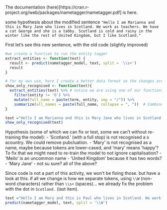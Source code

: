 The documentation (here)[https://cran.r-project.org/web/packages/nametagger/nametagger.pdf] is here.

some hypothesis about the modified sentence `"Hello I am Marianna and this is Mary Jane who lives in Scotland. We work as teachers. We have a cat George and she is a tabby. Scotland is cold and rainy in the winter like the rest of United Kingdom, but I like Scotland."`

First let's see this new sentence, with the old code (slightly improved)

```r
#we create a function to run the entity tagger
extract_entities <- function(text) {
  result <- predict(nametagger_model, text, split = '\\s+')  
  result
}

# for my own use, here I create a better data format so the changes are easier to see:
show_only_recognised <- function(text){
  extract_entities(text) %>% # notice we are using one of our functions inside of another of our functions! that's common in programming.
    filter(entity != 'O') %>%
    mutate(full_name = paste(term, entity, sep = "/")) %>%
    summarize(all_names = paste(full_name, collapse = ", "))  # Combine into a single string
}

text ="Hello I am Marianna and this is Mary Jane who lives in Scotland. We work as teachers. We have a cat George and she is a tabby. Scotland is cold and rainy in the winter like the rest of United Kingdom, but I like Scotland."
show_only_recognised(text)
```
Hypothesis (some of which we can fix or test, some we can't without re-training the model):
- 'Scotland.' (with a full stop) is not recognised a s acountry. We could remove pubcluation.
- 'Mary' is not recognised as a name, maybe because tokens are lower-cased, and 'mary' means 'happy'? To fix that we might need to re-train the model to not ignore capitalisation?
- 'Meilo' is an uncommon name
- 'United Kingdom' because it has two words?
- 'Mary Jane' - not su sure? all of the above?

Since code is not a part of this activity, we won't be fixing those. but have a look at this: if all we change is how we separate tokens, using `\\W` (non-word characters) rather than `\\s+` (spaces)... we already fix the problem with the dot in `Scotland.` (last item).


```r

text ="Hello I am Mary and this is Paul who lives in Scotland. We work as teachers.  We have a cat Meilo and she is a tabby. Scotland is cold and rainy in the winter but I like Scotland."
predict(nametagger_model, text, split = '\\W')  
```


